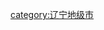 {{Catnav|頁面分類|...|地级行政区|地级市|辽宁地级市}}
{{Catnav|頁面分類|...|中国各省行政区划|辽宁行政区划|辽宁地级市}}
{{Catnav|頁面分類|...|中国各省城市|辽宁城市|辽宁地级市}}

{{catmore|铁岭市|辽宁省铁岭市}}
[[category:辽宁地级市|category:辽宁地级市]]